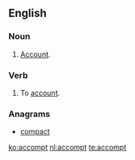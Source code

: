 ==English==

===Noun===
{{en-noun}}

# {{context|archaic}} [[account|Account]].

===Verb===
{{en-verb}}

# {{context|archaic}} To [[account]].

===Anagrams===
* [[compact#English|compact]]

[[ko:accompt]]
[[nl:accompt]]
[[te:accompt]]